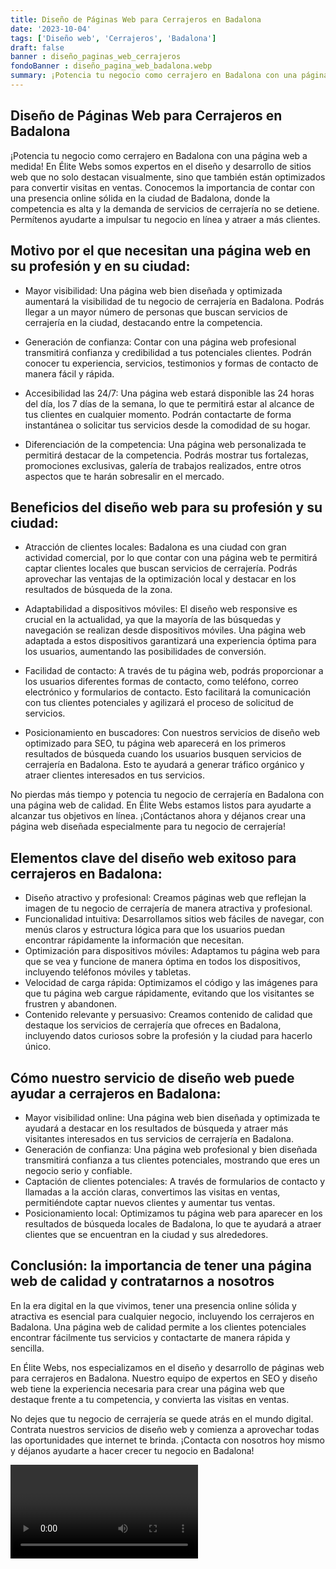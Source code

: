 ```yaml
---
title: Diseño de Páginas Web para Cerrajeros en Badalona
date: '2023-10-04'
tags: ['Diseño web', 'Cerrajeros', 'Badalona']
draft: false
banner : diseño_paginas_web_cerrajeros
fondoBanner : diseño_pagina_web_badalona.webp
summary: ¡Potencia tu negocio como cerrajero en Badalona con una página web a medida! En Élite Webs somos expertos en el diseño y desarrollo de sitios web que no solo destacan visualmente, sino que también están optimizados para convertir visitas en ventas. Conocemos la importancia de contar con una presencia online sólida en la ciudad de Badalona, donde la competencia es alta y la demanda de servicios de cerrajería no se detiene. Permítenos ayudarte a impulsar tu negocio en línea y atraer a más clientes.
---
```


## Diseño de Páginas Web para Cerrajeros en Badalona

¡Potencia tu negocio como cerrajero en Badalona con una página web a medida! En Élite Webs somos expertos en el diseño y desarrollo de sitios web que no solo destacan visualmente, sino que también están optimizados para convertir visitas en ventas. Conocemos la importancia de contar con una presencia online sólida en la ciudad de Badalona, donde la competencia es alta y la demanda de servicios de cerrajería no se detiene. Permítenos ayudarte a impulsar tu negocio en línea y atraer a más clientes.

## Motivo por el que necesitan una página web en su profesión y en su ciudad:

- Mayor visibilidad: Una página web bien diseñada y optimizada aumentará la visibilidad de tu negocio de cerrajería en Badalona. Podrás llegar a un mayor número de personas que buscan servicios de cerrajería en la ciudad, destacando entre la competencia.

- Generación de confianza: Contar con una página web profesional transmitirá confianza y credibilidad a tus potenciales clientes. Podrán conocer tu experiencia, servicios, testimonios y formas de contacto de manera fácil y rápida.

- Accesibilidad las 24/7: Una página web estará disponible las 24 horas del día, los 7 días de la semana, lo que te permitirá estar al alcance de tus clientes en cualquier momento. Podrán contactarte de forma instantánea o solicitar tus servicios desde la comodidad de su hogar.

- Diferenciación de la competencia: Una página web personalizada te permitirá destacar de la competencia. Podrás mostrar tus fortalezas, promociones exclusivas, galería de trabajos realizados, entre otros aspectos que te harán sobresalir en el mercado.

## Beneficios del diseño web para su profesión y su ciudad:

- Atracción de clientes locales: Badalona es una ciudad con gran actividad comercial, por lo que contar con una página web te permitirá captar clientes locales que buscan servicios de cerrajería. Podrás aprovechar las ventajas de la optimización local y destacar en los resultados de búsqueda de la zona.

- Adaptabilidad a dispositivos móviles: El diseño web responsive es crucial en la actualidad, ya que la mayoría de las búsquedas y navegación se realizan desde dispositivos móviles. Una página web adaptada a estos dispositivos garantizará una experiencia óptima para los usuarios, aumentando las posibilidades de conversión.

- Facilidad de contacto: A través de tu página web, podrás proporcionar a los usuarios diferentes formas de contacto, como teléfono, correo electrónico y formularios de contacto. Esto facilitará la comunicación con tus clientes potenciales y agilizará el proceso de solicitud de servicios.

- Posicionamiento en buscadores: Con nuestros servicios de diseño web optimizado para SEO, tu página web aparecerá en los primeros resultados de búsqueda cuando los usuarios busquen servicios de cerrajería en Badalona. Esto te ayudará a generar tráfico orgánico y atraer clientes interesados en tus servicios.

No pierdas más tiempo y potencia tu negocio de cerrajería en Badalona con una página web de calidad. En Élite Webs estamos listos para ayudarte a alcanzar tus objetivos en línea. ¡Contáctanos ahora y déjanos crear una página web diseñada especialmente para tu negocio de cerrajería!

<GifSeo />

<Cta />

## Elementos clave del diseño web exitoso para cerrajeros en Badalona:

- Diseño atractivo y profesional: Creamos páginas web que reflejan la imagen de tu negocio de cerrajería de manera atractiva y profesional.
- Funcionalidad intuitiva: Desarrollamos sitios web fáciles de navegar, con menús claros y estructura lógica para que los usuarios puedan encontrar rápidamente la información que necesitan.
- Optimización para dispositivos móviles: Adaptamos tu página web para que se vea y funcione de manera óptima en todos los dispositivos, incluyendo teléfonos móviles y tabletas.
- Velocidad de carga rápida: Optimizamos el código y las imágenes para que tu página web cargue rápidamente, evitando que los visitantes se frustren y abandonen.
- Contenido relevante y persuasivo: Creamos contenido de calidad que destaque los servicios de cerrajería que ofreces en Badalona, incluyendo datos curiosos sobre la profesión y la ciudad para hacerlo único.

## Cómo nuestro servicio de diseño web puede ayudar a cerrajeros en Badalona:

- Mayor visibilidad online: Una página web bien diseñada y optimizada te ayudará a destacar en los resultados de búsqueda y atraer más visitantes interesados en tus servicios de cerrajería en Badalona.
- Generación de confianza: Una página web profesional y bien diseñada transmitirá confianza a tus clientes potenciales, mostrando que eres un negocio serio y confiable.
- Captación de clientes potenciales: A través de formularios de contacto y llamadas a la acción claras, convertimos las visitas en ventas, permitiéndote captar nuevos clientes y aumentar tus ventas.
- Posicionamiento local: Optimizamos tu página web para aparecer en los resultados de búsqueda locales de Badalona, lo que te ayudará a atraer clientes que se encuentran en la ciudad y sus alrededores.

## Conclusión: la importancia de tener una página web de calidad y contratarnos a nosotros

En la era digital en la que vivimos, tener una presencia online sólida y atractiva es esencial para cualquier negocio, incluyendo los cerrajeros en Badalona. Una página web de calidad permite a los clientes potenciales encontrar fácilmente tus servicios y contactarte de manera rápida y sencilla.

En Élite Webs, nos especializamos en el diseño y desarrollo de páginas web para cerrajeros en Badalona. Nuestro equipo de expertos en SEO y diseño web tiene la experiencia necesaria para crear una página web que destaque frente a tu competencia, y convierta las visitas en ventas.

No dejes que tu negocio de cerrajería se quede atrás en el mundo digital. Contrata nuestros servicios de diseño web y comienza a aprovechar todas las oportunidades que internet te brinda. ¡Contacta con nosotros hoy mismo y déjanos ayudarte a hacer crecer tu negocio en Badalona!

<Video />

<CtaBot job='Cerrajeros' city='Badalona'/>

<Gmaps query='Badalona+españa+maps' />